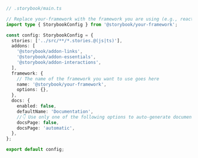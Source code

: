 ```ts
// .storybook/main.ts

// Replace your-framework with the framework you are using (e.g., react-webpack5, vue3-webpack5)
import type { StorybookConfig } from '@storybook/your-framework';

const config: StorybookConfig = {
  stories: ['../src/**/*.stories.@(js|ts)'],
  addons: [
    '@storybook/addon-links',
    '@storybook/addon-essentials',
    '@storybook/addon-interactions',
  ],
  framework: {
    // The name of the framework you want to use goes here
    name: '@storybook/your-framework',
    options: {},
  },
  docs: {
    enabled: false,
    defaultName: 'Documentation',
    //👇 Use only one of the following options to auto-generate documentation
    docsPage: false,
    docsPage: 'automatic',
  },
};

export default config;
```
